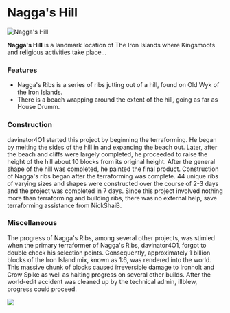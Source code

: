 

# Nagga's Hill

<Image src="https://cdn.sanity.io/images/1as7cn02/production/418edca3da5ced80bc43866c99ffbd634ebdac69-1916x1036.jpg?w=976&h=350&fit=crop&crop=center&auto=format" alt="Nagga's Hill" width={976} height={350}  />

<ProjectDetails
  floatRight
  region="Iron Islands"
  house=""
  type="Landmark"
  status="Completed"
  warp="/warp naggas"
  projectLead="davinator4O1"
  dateStarted="October 20, 2013"
  dateCompleted="October 20, 2013"
/>

**Nagga's Hill** is a landmark location of The Iron Islands where Kingsmoots and religious activities take place...  


### Features

* Nagga's Ribs is a series of ribs jutting out of a hill, found on Old Wyk of the Iron Islands.
* There is a beach wrapping around the extent of the hill, going as far as House Drumm.

### Construction

davinator4O1 started this project by beginning the terraforming. He began by melting the sides of the hill in and expanding the beach out. Later, after the beach and cliffs were largely completed, he proceeded to raise the height of the hill about 10 blocks from its original height. After the general shape of the hill was completed, he painted the final product. Construction of Nagga's ribs began after the terraforming was complete. 44 unique ribs of varying sizes and shapes were constructed over the course of 2-3 days and the project was completed in 7 days. Since this project involved nothing more than terraforming and building ribs, there was no external help, save terraforming assistance from NickShaiB.  


### Miscellaneous

The progress of Nagga's Ribs, among several other projects, was stimied when the primary terraformer of Nagga's Ribs, davinator4O1, forgot to double check his selection points. Consequently, approximately 1 billion blocks of the Iron Island mix, known as 1:6, was rendered into the world. This massive chunk of blocks caused irreversible damage to Ironholt and Crow Spike as well as halting progress on several other builds. After the world-edit accident was cleaned up by the technical admin, illblew, progress could proceed.


![](https://cdn.sanity.io/images/1as7cn02/production/004ccff51d9dcb3c4c48a607c151b78e75ee8e52-350x263.jpg)